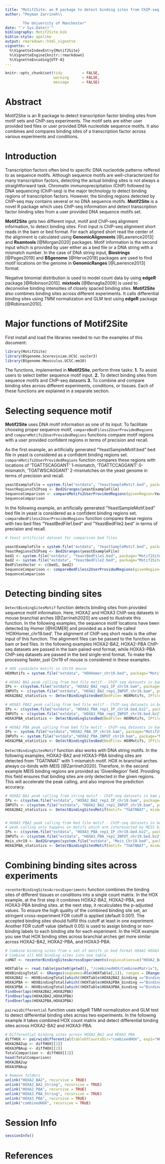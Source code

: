 ```yaml
---
title: "Motif2Site: an R package to detect binding sites from ChIP-seq and recenter them"
author: "Peyman Zarrineh\\

        The University of Manchester"
date: "`r Sys.Date()`"
bibliography: Motif2Site.bib
biblio-style: apalike
output: rmarkdown::html_vignette
vignette: >
  %\VignetteIndexEntry{Motif2Site}
  %\VignetteEngine{knitr::rmarkdown}
  %\VignetteEncoding{UTF-8}
---
```


```r
knitr::opts_chunk$set(tidy         = FALSE,
                      warning      = FALSE,
                      message      = FALSE)

```




# Abstract

Motif2Stie is an R package to detect transcription factor binding sites from motif sets and ChIP-seq experiments. The motif sets are either user provided bed files or user provided DNA nucleotide sequence motifs. It also combines and compares binding sites of a transcription factor across various experiments and conditions.


# Introduction

Transcription factors often bind to specific DNA nucleotide patterns reffered to as sequence motifs. Although sequence motifs are well-characterized for many transcription factors, detecting the actual binding sites is not always a straightforward task. Chromatin immunoprecipitation (ChIP) followed by DNA sequencing (ChIP-seq) is the major technology to detect binding regions of transcription factors. However, the binding regions detected by ChIP-seq may contains several or no DNA sequence motifs. **Motif2Site** is a novel R package which uses ChIP-seq information and detect transcription factor binding sites from a user provided DNA sequence motifs set.

**Motif2Site** gets two different input, motif and ChIP-seq alignment information, to detect binding sites. First input is ChIP-seq alignment short reads in the bam or bed format. For each aligned short read the center of the alignment is calculated using **GenomicAlignments** [@Lawrence2013] and **Rsamtools** [@Morgan2020] packages. Motif information is the second input which is provided by user either as a bed file or a DNA string with a mismatch number. In the case of DNA string input, **Biostrings** [@Pages2019] and **BSgenome** [@Herve2019] packages are used to find motif locations on the genome in **GenomicRanges** [@Lawrence2013] format.

Negative binomial distribution is used to model count data by using **edgeR** package [@Robinson2010]. **mixtools** [@Benaglia2009] is used to deconvolve binding intensities of closely spaced binding sites. **Motif2Site** also combines binding sites across different experiments. It calls differential binding sites using TMM normalization and GLM test using **edgeR** package [@Robinson2010]. 


# Major functions of Motif2Site


First install and load the libraries needed to run the examples of this document:

```r

library(Motif2Site)
library(BSgenome.Scerevisiae.UCSC.sacCer3)
library(BSgenome.Mmusculus.UCSC.mm10)

```

The functions, implemented in **Motif2Site**, perform three tasks: **1.** To assist users to select better sequence motif input.
**2.** To detect binding sites from sequence motifs and ChIP-seq datasets  **3.** To combine and compare binding sites across different experiments, conditions, or tissues. Each of these functions are explained in a separate section.


# Selecting sequence motif

**Motif2Site** uses DNA motif information as one of its input. To facilitate choosing proper sequence motif, `compareBedFiless2UserProvidedRegions` and `compareMotifs2UserProvidedRegions` functions compare motif regions with a user provided confident regions in terms of precision and recall.

As the first example, an artificially generated  "YeastSampleMotif.bed" bed file in yeast is considered as a confident binding regions set. `compareMotifs2UserProvidedRegions` function compares these regions with locations of 'TGATTSCAGGANT' 1-mismatch, 'TGATTCCAGGANT' 0-mismatch, 'TGATWSCAGGANT' 2-mismatches on the yeast genome in terms of precision and recall.

```r

yeastExampleFile = system.file("extdata", "YeastSampleMotif.bed", package="Motif2Site")
YeastRegionsChIPseq <- Bed2Granges(yeastExampleFile)
SequenceComparison <- compareMotifs2UserProvidedRegions(givenRegion=YeastRegionsChIPseq ,motifs = c("TGATTSCAGGANT", "TGATTCCAGGANT", "TGATWSCAGGANT"), mismatchNumbers = c(1,0,2), genome="Scerevisiae",  genomeBuild="sacCer3")
SequenceComparison

```



In the following example, an artificially generated  "YeastSampleMotif.bed" bed file in yeast is considered as a confident binding regions set. `compareBedFiless2UserProvidedRegions` function compares these regions with two bed files "YeastBedFile1.bed" and "YeastBedFile2.bed" in terms of precision and recall.


```r

# Yeast artificial dataset for comparison bed files

yeastExampleFile = system.file("extdata", "YeastSampleMotif.bed", package="Motif2Site")
YeastRegionsChIPseq <- Bed2Granges(yeastExampleFile)
bed1 <- system.file("extdata", "YeastBedFile1.bed", package="Motif2Site")
bed2 <- system.file("extdata", "YeastBedFile2.bed", package="Motif2Site")
BedFilesVector <- c(bed1, bed2)
SequenceComparison <- compareBedFiless2UserProvidedRegions(givenRegion=YeastRegionsChIPseq , bedfiles = BedFilesVector, motifnames = c("YeastBed1", "YeastBed2"))
SequenceComparison


```


# Detecting binding sites

`DetectBindingSitesMotif` function detects binding sites from provided sequence motif information. Here, HOXA2 and HOXA3 ChIP-seq datasets in mouse branchial arches [@Zarrineh2020] are used to illustrate this function. In the following examples, the sequence motif locations have been detected by Homer [@HOMER] and provided as a bed file called 'HOXHomer_chr19.bed'. The alignment of ChIP-seq short reads is the other input of this function. The alignment files can be passed to the function as bam or bed files. In the following examples HOXA2-BA2, HOXA2-PBA ChIP-seq datasets are passed in the bam paired-end format, while HOXA3-PBA ChIP-seq datasets are passed in the bed single-end format. To make the processing faster, just Chr19 of mouse is considered in these examples.

```r

# HOX candidate motifs in Chr19 mouse
HOXMotifs = system.file("extdata", "HOXHomer_chr19.bed", package="Motif2Site")

# HOXA2 BA2 peak calling from bed file motif - ChIP-seq datasets in bam paired end format
IPs <- c(system.file("extdata", "HOXA2_BA2_rep1_IP_chr19.bam", package="Motif2Site"), system.file("extdata", "HOXA2_BA2_rep2_IP_chr19.bam", package="Motif2Site"))
INPUTs <- c(system.file("extdata", "HOXA2_BA2_rep1_INPUT_chr19.bam", package="Motif2Site"), system.file("extdata", "HOXA2_BA2_rep2_INPUT_chr19.bam", package="Motif2Site"))
HOXA2BA2_statistics <- DetectBindingSitesBed(BedFile= HOXMotifs, IPfiles = IPs, BackgroundFiles = INPUTs, genome="Mmusculus",  genomeBuild="mm10", format="BAMPE" ,expName = "HOXA2_BA2")

# HOXA3 PBA2 peak calling from bed file motif - ChIP-seq datasets in bed single end format
IPs <- c(system.file("extdata", "HOXA3_PBA_rep1_IP_chr19.bed.bz2", package="Motif2Site"), system.file("extdata", "HOXA3_PBA_rep2_IP_chr19.bed.bz2", package="Motif2Site"))
INPUTs <- c(system.file("extdata", "HOXA3_PBA_rep1_INPUT_chr19.bed.bz2", package="Motif2Site"), system.file("extdata", "HOXA3_PBA_rep1_INPUT_chr19.bed.bz2", package="Motif2Site"))
HOXA3PBA_statistics <- DetectBindingSitesBed(BedFile= HOXMotifs, IPfiles = IPs, BackgroundFiles = INPUTs, genome="Mmusculus",  genomeBuild="mm10", format="BEDSE" ,expName = "HOXA3_PBA")

# HOXA2 PBA peak calling from bed file motif - ChIP-seq datasets in bam paired end format - fdrvalue 0.1 to get more regions
IPs <- system.file("extdata","HOXA2_PBA_IP_chr19.bam", package="Motif2Site")
INPUTs <- system.file("extdata","HOXA2_PBA_INPUT_chr19.bam", package="Motif2Site")
HOXA2PBA_statistics <- DetectBindingSitesBed(BedFile= HOXMotifs, IPfiles = IPs, BackgroundFiles = INPUTs, genome="Mmusculus",  genomeBuild="mm10", format="BAMPE" ,expName = "HOXA2_PBA", fdrValue = 0.1)

```


`DetectBindingSitesMotif` function also works with DNA string motifs. In the following examples, HOXA2-BA2 and HOXA3-PBA binding sites are detected from 'TGATNNAT' with 1-mismatch motif. HOX in branchial arches always co-binds with MEIS [@Zarrineh2020]. Therefore, in the second example MEIS binding regions are provided as 'GivenRegion' field. Providing this field ensures that binding sites are only detected in the given regions. This will accelerate the peak calling, and also improve the prediction accuracy.


```r

# HOXA2 BA2 peak calling from string motif - ChIP-seq datasets in bam paired end format
IPs <- c(system.file("extdata", "HOXA2_BA2_rep1_IP_chr19.bam", package="Motif2Site"), system.file("extdata", "HOXA2_BA2_rep2_IP_chr19.bam", package="Motif2Site"))
INPUTs <- c(system.file("extdata", "HOXA2_BA2_rep1_INPUT_chr19.bam", package="Motif2Site"), system.file("extdata", "HOXA2_BA2_rep2_INPUT_chr19.bam", package="Motif2Site"))
HOXA2BA2_statistics <- DetectBindingSitesMotif(motif= "TGATNNAT", mismatchNumber=1, IPfiles = IPs, BackgroundFiles = INPUTs, genome="Mmusculus",  genomeBuild="mm10", format="BAMPE" ,expName = "HOXA2_BA2_String")


# HOXA3 PBA2 peak calling from bed file motif - ChIP-seq datasets in bed single end format
# peak calling only happens on motifs which are interesected by MEIS binding reigon 
IPs <- c(system.file("extdata", "HOXA3_PBA_rep1_IP_chr19.bed.bz2", package="Motif2Site"), system.file("extdata", "HOXA3_PBA_rep2_IP_chr19.bed.bz2", package="Motif2Site"))
INPUTs <- c(system.file("extdata", "HOXA3_PBA_rep1_INPUT_chr19.bed.bz2", package="Motif2Site"), system.file("extdata", "HOXA3_PBA_rep1_INPUT_chr19.bed.bz2", package="Motif2Site"))
Meis_chr19 <- Bed2Granges(system.file("extdata", "Meis_Chr19.bed", package="Motif2Site"))
HOXA3PBA_statistics <- DetectBindingSitesMotif(motif= "TGATNNAT", mismatchNumber=1, IPfiles = IPs, BackgroundFiles = INPUTs, genome="Mmusculus",  genomeBuild="mm10", format="BEDSE" ,expName = "HOXA3_PBA_String", GivenRegion = Meis_chr19)

```


# Combining binding sites across experiments

`recenterBindingSitesAcrossExperiments` function combines the binding sites of different tissues or conditions into a single count matrix. In the HOX example, at the first step it combines HOXA2-BA2, HOXA2-PBA, and HOXA3-PBA binding sites. at the next step, it recalculates the p-adjusted values. To ensure the high quality of the combined binding site set, an stringent cross-experiment FDR cutoff is applied (default 0.001). The accepted binding sites should fullfill this cutoff at least in one experiment. Another FDR cutoff value (default 0.05) is used to assign binding or non-binding labels to each binding site for each experiment. In the HOX example you see that HOX binding sites across branchial arches get more similar across  HOXA2-BA2, HOXA2-PBA, and HOXA3-PBA.

```r

# Combine binding sites from a set of motifs in bed format HOXA2 HOXA3 in BAs into a combined table
# Combine all HOX binding sites into one table 
coMAT <- recenterBindingSitesAcrossExperiments(expLocations=c("HOXA2_BA2","HOXA2_PBA", "HOXA3_PBA"), experimentNames=c("HOXA2BA2","HOXA2PBA", "HOXA3PBA"),  expName="combinedHOX", fdrValue=0.05, fdrCrossExp = 0.001)

HOXTable <- read.table(paste0(getwd(), "/combinedHOX/CombinedMatrix"), header = TRUE, check.names = FALSE)
HOXBindingTotal <- GRanges(seqnames=Rle(HOXTable[,1]), ranges = IRanges(HOXTable[,2], HOXTable[,3]))
HOXA2BA2 <- HOXBindingTotal[which((HOXTable$HOXA2BA2_binding =="Binding")==TRUE)]
HOXA2PBA <- HOXBindingTotal[which((HOXTable$HOXA2PBA_binding =="Binding")==TRUE)]
HOXA3PBA <- HOXBindingTotal[which((HOXTable$HOXA3PBA_binding =="Binding")==TRUE)]
findOverlaps(HOXA2BA2,HOXA2PBA) 
findOverlaps(HOXA2BA2,HOXA3PBA) 
findOverlaps(HOXA2PBA,HOXA3PBA) 

```

`pairwisDifferential` function uses edgeR TMM normalization and GLM test to detect differential binding sites across two experiments. In the following example it takes combined HOX count matrix and detect differential binding sites across HOXA2-BA2 and HOXA3-PBA.

```r

# Differential binding sites across HOXA2_BA2 and HOXA3_PBA
diffHOX <- pairwisDifferential(tableOfCountsDir="combinedHOX", exp1="HOXA2BA2", exp2="HOXA3PBA", FDRcutoff = 0.05, logFCcuttoff = 1)
HOXA2BA2up <- diffHOX[[1]]
HOXA3PBAup <- diffHOX[[2]]
TotalComparison <- diffHOX[[3]]
head(TotalComparison)
HOXA2BA2up
HOXA3PBAup

```

```r

# Remove folders
unlink("HOXA2_BA2", recursive = TRUE)
unlink("HOXA2_BA2_String", recursive = TRUE)
unlink("HOXA2_PBA", recursive = TRUE)
unlink("HOXA3_PBA_String", recursive = TRUE)
unlink("HOXA3_PBA", recursive = TRUE)
unlink("combinedHOX", recursive = TRUE)
```

# Session Info
```r
sessionInfo()
```


# References

